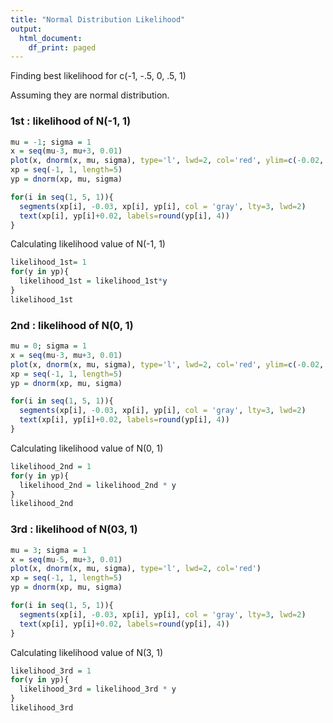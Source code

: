 ```yaml
---
title: "Normal Distribution Likelihood"
output:
  html_document:
    df_print: paged
---
```


Finding best likelihood for c(-1, -.5, 0, .5, 1)

Assuming they are normal distribution.


### 1st : likelihood of N(-1, 1)

```r
mu = -1; sigma = 1
x = seq(mu-3, mu+3, 0.01)
plot(x, dnorm(x, mu, sigma), type='l', lwd=2, col='red', ylim=c(-0.02, 0.6))
xp = seq(-1, 1, length=5)
yp = dnorm(xp, mu, sigma)

for(i in seq(1, 5, 1)){
  segments(xp[i], -0.03, xp[i], yp[i], col = 'gray', lty=3, lwd=2)
  text(xp[i], yp[i]+0.02, labels=round(yp[i], 4))
}
```

Calculating likelihood value of N(-1, 1)

```r
likelihood_1st= 1
for(y in yp){
  likelihood_1st = likelihood_1st*y
}
likelihood_1st
```


### 2nd : likelihood of N(0, 1)

```r
mu = 0; sigma = 1
x = seq(mu-3, mu+3, 0.01)
plot(x, dnorm(x, mu, sigma), type='l', lwd=2, col='red', ylim=c(-0.02, 0.6))
xp = seq(-1, 1, length=5)
yp = dnorm(xp, mu, sigma)

for(i in seq(1, 5, 1)){
  segments(xp[i], -0.03, xp[i], yp[i], col = 'gray', lty=3, lwd=2)
  text(xp[i], yp[i]+0.02, labels=round(yp[i], 4))
}
```

Calculating likelihood value of N(0, 1)

```r
likelihood_2nd = 1
for(y in yp){
  likelihood_2nd = likelihood_2nd * y
}
likelihood_2nd
```


### 3rd : likelihood of N(03, 1)

```r
mu = 3; sigma = 1
x = seq(mu-5, mu+3, 0.01)
plot(x, dnorm(x, mu, sigma), type='l', lwd=2, col='red')
xp = seq(-1, 1, length=5)
yp = dnorm(xp, mu, sigma)

for(i in seq(1, 5, 1)){
  segments(xp[i], -0.03, xp[i], yp[i], col = 'gray', lty=3, lwd=2)
  text(xp[i], yp[i]+0.02, labels=round(yp[i], 4))
}
```

Calculating likelihood value of N(3, 1)

```r
likelihood_3rd = 1
for(y in yp){
  likelihood_3rd = likelihood_3rd * y
}
likelihood_3rd
```